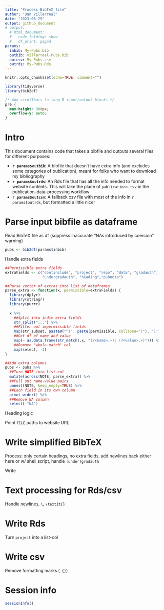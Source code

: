```yaml
---
title: "Process BibTeX file"
author: "Dan Villarreal"
date: "2023-06-29"
output: github_document
# output: 
  # html_document:
  #   code_folding: show
  #   df_print: paged
params:
  inbib: My-Pubs.bib
  outbib: Villarreal-Pubs.bib
  outcsv: My-Pubs.csv
  outrds: My-Pubs.Rds
---
```


```r
knitr::opts_chunk$set(echo=TRUE, comment="")

library(tidyverse)
library(bib2df)
```

```css
/* Add scrollbars to long R input/output blocks */
pre {
  max-height: 300px;
  overflow-y: auto;
}
```

# Intro

This document contains code that takes a bibfile and outputs several files for different purposes:

- **`r params$outbib`**: A bibfile that doesn't have extra info (and excludes some categories of publication), meant for folks who want to download my bibliography
- **`r params$outrds`**: An Rds file that has all the info needed to format website contents. This will take the place of `publications.tsv` in the publication-data-processing workflow
- **`r params$outcsv`**: A fallback csv file with most of the info in `r params$outrds`, but formatted a little nicer




# Parse input bibfile as dataframe

Read BibTeX file as df (suppress inaccurate "NAs introduced by coercion" warning)

```r
pubs <- bib2df(params$inbib)
```


Handle extra fields

```r
##Permissible extra fields
extraFields <- c("dontinclude", "project", "repo", "data", "gradauth", 
                 "undergradauth", "heading","pubnote")

##Parse vector of extras into list of dataframes
parse_extra <- function(x, permissible=extraFields) {
  library(dplyr)
  library(stringr)
  library(purrr)
  
  x %>% 
    ##Split into indiv extra fields
    str_split(";;;") %>%
    ##Filter out impermissible fields
    map(str_subset, paste0("^(", paste(permissible, collapse="|"), "):")) %>% 
    ##Get df of name and value
    map(~ as.data.frame(str_match(.x, "(?<name>.+): (?<value>.+)"))) %>% 
    ##Remove "whole-match" col
    map(select, -1)
}

##Add extra columns
pubs <- pubs %>% 
  ##Turn NOTE into list-col
  mutate(across(NOTE, parse_extra)) %>% 
  ##Pull out name-value pairs
  unnest(NOTE, keep_empty=TRUE) %>% 
  ##Each field in its own column
  pivot_wider() %>% 
  ##Remove NA column
  select(-"NA")
```



Heading logic


Point `FILE` paths to website URL




# Write simplified BibTeX

Process: only certain headings, no extra fields, add newlines back either here or w/ shell script, handle `(under)gradauth`


Write


# Text processing for Rds/csv

Handle newlines, `\`, `\textit{}`


# Write Rds

Turn `project` into a list-col


# Write csv

Remove formatting marks (`_{}`)





# Session info

```r
sessionInfo()
```

